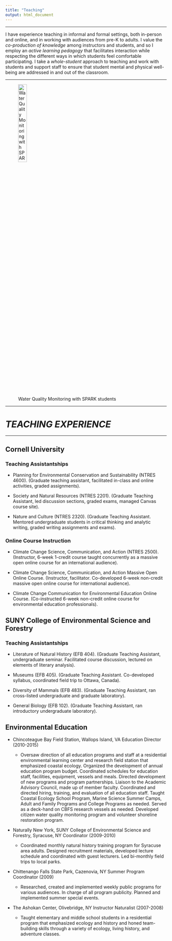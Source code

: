 ```yaml
---
title: "Teaching"
output: html_document
---
```


********************
I have experience teaching in informal and formal settings, both in-person and online, and in working with audiences from pre-K to adults. I value the *co-production of knowledge* among instructors and students, and so I employ an *active learning pedagogy* that facilitates interaction while respecting the different ways in which students feel comfortable participating. I take a *whole-student* approach to teaching and work with students and support staff to ensure that student mental and physical well-being are addressed in and out of the classroom. 

***********************
![Water Quality Monitoring with SPARK students](~/Github/personal/do_image.jpg){width=25%}

***************************
# ***TEACHING EXPERIENCE***

*************************

## **Cornell University**  

### Teaching Assistantships

* Planning for Environmental Conservation and Sustainability (NTRES 4600). (Graduate teaching assistant, facilitated in-class and online activities, graded assignments). 

* Society and Natural Resources (NTRES 2201). (Graduate Teaching Assistant, led discussion sections, graded exams, managed Canvas course site). 

* Nature and Culture (NTRES 2320). (Graduate Teaching Assistant. Mentored undergraduate students in critical thinking and analytic writing, graded writing assignments and exams).

### Online Course Instruction

* Climate Change Science, Communication, and Action (NTRES 2500). (Instructor, 6-week 1-credit course taught concurrently as a massive open online course for an international audience).

* Climate Change Science, Communication, and Action Massive Open Online Course. (Instructor, facilitator. Co-developed 6-week non-credit massive open online course for international audience). 

* Climate Change Communication for Environmental Education Online Course. (Co-instructed 6-week non-credit online course for environmental education professionals). 	


## **SUNY College of Environmental Science and Forestry**

### Teaching Assistantships

* Literature of Natural History (EFB 404). (Graduate Teaching Assistant, undergraduate seminar. Facilitated course discussion, lectured on elements of literary analysis).

* Museums (EFB 405). (Graduate Teaching Assistant. Co-developed syllabus, coordinated field trip to Ottawa, Canada).	

* Diversity of Mammals (EFB 483). (Graduate Teaching Assistant, ran cross-listed undergraduate and graduate laboratory). 

* General Biology (EFB 102). (Graduate Teaching Assistant, ran introductory undergraduate laboratory).

## **Environmental Education**

* Chincoteague Bay Field Station, Wallops Island, VA
  Education Director (2010-2015)

  + Oversaw direction of all education programs and staff at a residential 
  environmental learning center and research field station that emphasized 
  coastal ecology. Organized the development of annual education program budget. 
  Coordinated schedules for education staff, facilities, equipment, vessels and meals.
  Directed development of new programs and program partnerships. Liaison to the 
  Academic Advisory Council, made up of member faculty. Coordinated and directed
 hiring, training, and evaluation of all education staff. Taught Coastal Ecology School 
  Program, Marine Science Summer Camps, Adult and Family Programs and College 
  Programs as needed. Served as a deck-hand on CBFS research vessels as needed. 
  Developed citizen water quality monitoring program and volunteer shoreline restoration 
  program.

* Naturally New York, SUNY College of Environmental Science and Forestry, Syracuse, NY
Coordinator (2009-2010)

  + Coordinated monthly natural history training program for Syracuse area adults. 
Designed recruitment materials, developed lecture schedule and coordinated with 
guest lecturers. Led bi-monthly field trips to local parks.


* Chittenango Falls State Park, Cazenovia, NY
Summer Program Coordinator (2009)

  + Researched, created and implemented weekly public programs for various audiences.
In charge of all program publicity. Planned and implemented summer special events.


* The Ashokan Center, Olivebridge, NY
Instructor Naturalist (2007-2008)

  + Taught elementary and middle school students in a residential program that 
emphasized ecology and history and honed team-building skills through a variety 
of ecology, living history, and adventure classes.


